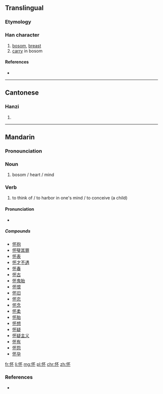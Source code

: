 {{also|懷}}
==Translingual==

===Etymology===
{{Han simp|懷|f=褱|t=不}}

===Han character===
{{Han char|rn=61|rad=心|as=04|sn=7|four=9109<sub>0</sub>|canj=心一火 (PMF)|ids=⿰[[忄]][[不]]}}

# [[bosom]], [[breast]]
# [[carry]] in bosom

====References====
* {{Han ref|kx=0379.050|dkj=10412|dj=0707.110|hdz=42276.020|uh=6000|ud=24576|bh=CAE4|bd=51940}}

----

==Cantonese==

===Hanzi===
{{yue-hanzi|jyut=[[waai4]]|y=waai4|tra=懷}}

# {{defn|lang=yue|sort=心04}}

----

==Mandarin==

===Pronounciation===
{{zh-pron|m=huái}}

===Noun===
# bosom / heart / mind

===Verb===
# to think of / to harbor in one's mind / to conceive (a child)

====Pronunciation====
* {{audio|Zh-huái.ogg|Audio|lang=cmn}}

=====Compounds=====
* [[怀抱]]
* [[怀璧其罪]]
* [[怀表]]
* [[怀才不遇]]
* [[怀春]]
* [[怀古]]
* [[怀鬼胎]]
* [[怀恨]]
* [[怀旧]]
* [[怀恋]]
* [[怀念]]
* [[怀柔]]
* [[怀胎]]
* [[怀想]]
* [[怀疑]]
* [[怀疑主义]]
* [[怀有]]
* [[怀怨]]
* [[怀孕]]

[[fr:怀]]
[[li:怀]]
[[mg:怀]]
[[pl:怀]]
[[chr:怀]]
[[zh:怀]]

===References===
* {{R:CC-CEDICT}}